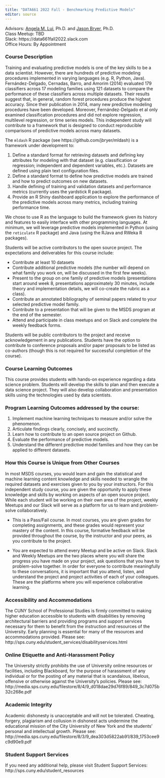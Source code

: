 ```yaml
---
title: "DATA661 2022 Fall - Benchmarking Predictive Models"
editor: source
---
```


Advisors: [Angela M. Lui](mailto:angela.lui@cuny.edu), Ph.D. and [Jason Bryer](mailto:jason.bryer@cuny.edu), Ph.D.  
Class Meetup: TBD  
Slack: https://data661fall2022.slack.com  
Office Hours: By Appointment  


### Course Description

Training and evaluating predictive models is one of the key skills to be a data scientist. However, there are hundreds of predictive modeling procedures implemented in varying languages (e.g. R, Python, Java). Fernández-Delgado, Cernadas, Barro, and Amorim (2014) evaluated 179 classifiers across 17 modeling families using 121 datasets to compare the performance of these classifiers across multiple datasets. Their results suggest that, in general, random forest procedures produce the highest accuracy. Since their publication in 2014, many new predictive modeling procedures have been developed. Moreover, Fernández-Delgado et al only examined classification procedures and did not explore regression, multilevel regression, or time series models. This independent study will contribute to a framework that is designed to conduct reproducible comparisons of predictive models across many datasets.

The `mldash` R package (see https://github.com/jbryer/mldash) is a framework under development to:

1. Define a standard format for retrieving datasets and defining key attributes for modeling with that dataset (e.g. classification or regression; independent and dependent variables, etc.). Datasets are defined using plain text configuration files.
2. Define a standard format to define how predictive models are trained and how to predict outcomes on new datasets.
3. Handle defining of training and validation datasets and performance metrics (currently uses the yardstick R package).
4. Provide an R Shiny dashboard application to explore the performance of the predictive models across many metrics, including training performance time.

We chose to use R as the language to build the framework given its history and features to easily interface with other programming languages. At minimum, we will leverage predictive models implemented in Python (using the `reticulate` R package) and Java (using the RJava and RWeka R packages). 

Students will be active contributors to the open source project. The expectations and deliverables for this course include:

* Contribute at least 10 datasets
* Contribute additional predictive models (the number will depend on what family you work on, will be discussed in the first few weeks).
* Present to the group on one family of predictive models (presentations start around week 8, presentations approximately 30 minutes, include theory and implementation details, we will co-create the rubric as a class).
* Contribute an annotated bibliography of seminal papers related to your selected predictive model family.
* Contribute to a presentation that will be given to the MSDS program at the end of the semester.
* Attend and participate in class meetups and on Slack and complete the weekly feedback forms.

Students will be public contributors to the project and receive acknowledgement in any publications. Students have the option to contribute to conference proposals and/or paper proposals to be listed as co-authors (though this is not required for successful completion of the course).


### Course Learning Outcomes

This course provides students with hands-on experience regarding a data science problem. Students will develop the skills to plan and then execute a data science project. They will also develop collaboration and presentation skills using the technologies used by data scientists.
 
### Program Learning Outcomes addressed by the course:

1. Implement machine learning techniques to measure and/or solve the phenomenon.
2. Articulate findings clearly, concisely, and succinctly.
3. Learn how to contribute to an open source project on Github.
4. Evaluate the performance of predictive models.
5. Understand the different predictive model families and how they can be applied to different datasets.
 

### How this Course is Unique from Other Courses

In most MSDS courses, you would learn and gain the statistical and machine learning content knowledge and skills needed to wrangle the required datasets and exercises given to you by your instructors. For this independent study course, you are given the opportunity to apply these knowledge and skills by working on aspects of an open source project. While each student will be working on their own area of the project, weekly Meetups and our Slack will serve as a platform for us to learn and problem-solve collaboratively. 

* This is a Pass/Fail course. In most courses, you are given grades for completing assignments, and these grades would represent your mastery of the content. In this course, formative feedback will be provided throughout the course, by the instructor and your peers, as you contribute to the project. 

* You are expected to attend every Meetup and be active on Slack. Slack and Weekly Meetups are the two places where you will share the progress you have made on your project, ask questions that you have to problem-solve together. In order for everyone to contribute meaningfully to these conversations, it is important that you attend, listen, and understand the project and project activities of each of your colleagues. These are the platforms where you will experience collaborative learning.

### Accessibility and Accommodations

The CUNY School of Professional Studies is firmly committed to making higher education accessible to students with disabilities by removing architectural barriers and providing programs and support services necessary for them to benefit from the instruction and resources of the University. Early planning is essential for many of the resources and accommodations provided. Please see: http://sps.cuny.edu/student_services/disabilityservices.html
 
### Online Etiquette and Anti-Harassment Policy

The University strictly prohibits the use of University online resources or facilities, including Blackboard, for the purpose of harassment of any individual or for the posting of any material that is scandalous, libelous, offensive or otherwise against the University’s policies. Please see: http://media.sps.cuny.edu/filestore/8/4/9_d018dae29d76f89/849_3c7d075b32c268e.pdf
 
### Academic Integrity

Academic dishonesty is unacceptable and will not be tolerated. Cheating, forgery, plagiarism and collusion in dishonest acts undermine the educational mission of the City University of New York and the students' personal and intellectual growth. Please see: http://media.sps.cuny.edu/filestore/8/3/9_dea303d5822ab91/839_1753cee9c9d90e9.pdf
 
### Student Support Services

If you need any additional help, please visit Student Support Services: http://sps.cuny.edu/student_resources

